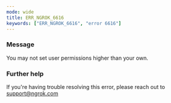 ```yaml
---
mode: wide
title: ERR_NGROK_6616
keywords: ["ERR_NGROK_6616", "error 6616"]
---
```



### Message

You may not set user permissions higher than your own.

<ErrorDetails />

### Further help

If you're having trouble resolving this error, please reach out to [support@ngrok.com](mailto:support@ngrok.com?subject=Help%20with%20ERR_NGROK_6616)
